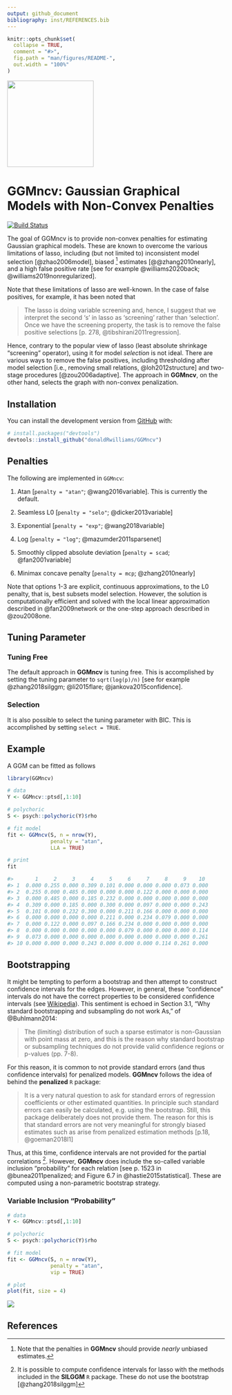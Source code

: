 ```yaml
---
output: github_document
bibliography: inst/REFERENCES.bib
---
```


<!-- README.md is generated from README.Rmd. Please edit that file -->

```r
knitr::opts_chunk$set(
  collapse = TRUE,
  comment = "#>",
  fig.path = "man/figures/README-",
  out.width = "100%"
)
```

<img src="man/figures/hex.png" width = 200 />

# GGMncv: Gaussian Graphical Models with Non-Convex Penalties

[![Build Status](https://travis-ci.org/donaldRwilliams/GGMncv.svg?branch=master)](https://travis-ci.org/donaldRwilliams/GGMncv)

The goal of GGMncv is to provide non-convex penalties for estimating Gaussian graphical models. These are known to overcome the various limitations of lasso, including (but not limited to) inconsistent model selection [@zhao2006model], biased ^[Note that the penalties in **GGMncv** should provide *nearly* unbiased estimates.] estimates [@@zhang2010nearly], and a high false positive rate [see for example @williams2020back; @williams2019nonregularized].

Note that these limitations of lasso are well-known. In the case of false positives, for example, it has been noted that 

>The lasso is doing variable screening and, hence, I suggest that we interpret
> the second ‘s’ in lasso as ‘screening’ rather than ‘selection’. 
> Once we have the screening property, the task is to remove the false 
positive selections [p. 278, @tibshirani2011regression].

Hence, contrary to the popular view of lasso (least absolute shrinkage "screening" operator), 
using it for model *selection* is not ideal. There are various ways to remove the false positives, including thresholding after model selection [i.e., removing small relations, @loh2012structure] 
and two-stage procedures [@zou2006adaptive]. The approach in **GGMncv**, on the other hand, selects
the graph with non-convex penalization.


## Installation

You can install the development version from [GitHub](https://github.com/) with:

<!-- released version of GGMncv from -->
<!-- [CRAN](https://CRAN.R-project.org) with: -->

<!-- ``` r -->
<!-- install.packages("GGMncv") -->
<!-- ``` -->

``` r
# install.packages("devtools")
devtools::install_github("donaldRwilliams/GGMncv")
```


## Penalties
The following are implemented in `GGMncv`:

1. Atan [`penalty = "atan"`; @wang2016variable]. This is currently the default.

2. Seamless L0  [`penalty = "selo"`; @dicker2013variable]

3. Exponential [`penalty = "exp"`; @wang2018variable]

4. Log [`penalty = "log"`; @mazumder2011sparsenet]

4. Smoothly clipped absolute deviation [`penalty = scad`; @fan2001variable]

5. Minimax concave penalty [`penalty = mcp`; @zhang2010nearly]

Note that options 1-3 are explicit, continuous approximations, to the L0 penalty, that is, best subsets model selection. However, the solution is computationally efficient and solved with the local linear approximation described in @fan2009network or the one-step approach described in @zou2008one.

## Tuning Parameter
### Tuning Free

The default approach in **GGMncv** is tuning free. This is accomplished by setting the tuning parameter to `sqrt(log(p)/n)` [see for example @zhang2018silggm; @li2015flare; @jankova2015confidence].

### Selection
It is also possible to select the tuning parameter with BIC. This is accomplished by setting `select = TRUE`.


## Example
A GGM can be fitted as follows

```r
library(GGMncv)

# data
Y <- GGMncv::ptsd[,1:10]

# polychoric
S <- psych::polychoric(Y)$rho

# fit model
fit <- GGMncv(S, n = nrow(Y), 
              penalty = "atan", 
              LLA = TRUE)

# print
fit

#>       1     2     3     4     5     6     7     8     9    10
#> 1  0.000 0.255 0.000 0.309 0.101 0.000 0.000 0.000 0.073 0.000
#> 2  0.255 0.000 0.485 0.000 0.000 0.000 0.122 0.000 0.000 0.000
#> 3  0.000 0.485 0.000 0.185 0.232 0.000 0.000 0.000 0.000 0.000
#> 4  0.309 0.000 0.185 0.000 0.300 0.000 0.097 0.000 0.000 0.243
#> 5  0.101 0.000 0.232 0.300 0.000 0.211 0.166 0.000 0.000 0.000
#> 6  0.000 0.000 0.000 0.000 0.211 0.000 0.234 0.079 0.000 0.000
#> 7  0.000 0.122 0.000 0.097 0.166 0.234 0.000 0.000 0.000 0.000
#> 8  0.000 0.000 0.000 0.000 0.000 0.079 0.000 0.000 0.000 0.114
#> 9  0.073 0.000 0.000 0.000 0.000 0.000 0.000 0.000 0.000 0.261
#> 10 0.000 0.000 0.000 0.243 0.000 0.000 0.000 0.114 0.261 0.000
```


## Bootstrapping
It might be tempting to perform a bootstrap and then attempt to construct confidence intervals for the edges. However, in general, these "confidence" intervals do not have the correct properties to be considered confidence intervals (see  [Wikipedia](https://en.wikipedia.org/wiki/Confidence_interval)). This 
sentiment is echoed in Section 3.1, "Why standard bootstrapping and subsampling do not work As," of 
@Buhlmann2014:

> The (limiting) distribution of such a sparse estimator is non-Gaussian with 
> point mass at zero, and this is the reason why standard bootstrap or subsampling 
> techniques do not provide valid confidence regions or p-values (pp. 7-8).


For this reason, it is common to not provide standard errors (and thus confidence intervals) for 
penalized models. **GGMncv** follows the idea of behind the **penalized** `R` package:


>It is a very natural question to ask for standard errors of regression coefficients
>or other estimated quantities. In principle such standard errors can easily be
>calculated, e.g. using the bootstrap. Still, this package deliberately does not provide them. The reason for this is that standard errors are not very meaningful for strongly biased estimates
such as arise from penalized estimation methods [p.18, @goeman2018l1]

Thus, at this time, confidence intervals are not provided for the partial correlations
^[It is possible to compute confidence intervals for lasso with the methods included in the **SILGGM** `R` package. These do not use the bootstrap [@zhang2018silggm]]. However, **GGMncv**  does include the so-called variable inclusion "probability" for each relation [see p. 1523 in @bunea2011penalized; 
and Figure 6.7 in @hastie2015statistical]. These are computed using a non-parametric bootstrap strategy.

### Variable Inclusion "Probability"

```r
# data
Y <- GGMncv::ptsd[,1:10]

# polychoric
S <- psych::polychoric(Y)$rho

# fit model
fit <- GGMncv(S, n = nrow(Y), 
              penalty = "atan", 
              vip = TRUE)

# plot
plot(fit, size = 4)
```
![](man/figures/vip.png)

## References
